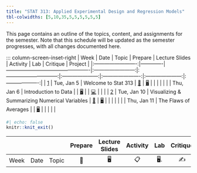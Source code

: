 ```yaml
---
title: "STAT 313: Applied Experimental Design and Regression Models"
tbl-colwidths: [5,10,35,5,5,5,5,5,5]
---
```


This page contains an outline of the topics, content, and assignments for the semester.
Note that this schedule will be updated as the semester progresses, with all changes documented here.

::: column-screen-inset-right
|           Week            | Date        | Topic                                           |       Prepare            |       Lecture Slides           |       Activity        |       Lab              |       Critique        |       Project       |
|:-------------------------:|-------------|-------------------------------------------------|:------------------------:|:------------------------------:|:---------------------:|:----------------------:|:---------------------:|:-------------------:|
|  [1](weeks/week-1.qmd)  | Tue, Jan  5  | Welcome to Stat 313                            | [📖](weeks/week-1.qmd) | [🖥](slides/week1-day1.qmd)  |                       |                       |                       |                      |
|                           | Thu, Jan 6   | Introduction to Data                           |                          | [🖥](slides/week1-day2.qmd)  |                       | [💻](labs/lab-1.qmd) |                       |                      |
|  [2](weeks/week-2.qmd)  | Tue, Jan 10  | Visualizing & Summarizing Numerical Variables  | [📖](weeks/week-2.html)  | [🖥](slides/week2-day1.qmd)  |                       |                       |                      |                       |
|                           | Thu, Jan 11  | The Flaws of Averages                          |                           | [🖥](slides/week2-day2.qmd) |                       |                       |                      |                       |


```r
#| echo: false
knitr::knit_exit()
```

|        |        |        | Prepare | Lecture Slides | Activity  | Lab    | Critique | Project |
|--------|--------|--------|:-------:|:--------------:|:---------:|:------:|:--------:|:-------:|
| Week   | Date   | Topic  |   📖    |   🖥️           | 📋        |  🖥.   | ✍️       |  📂     |